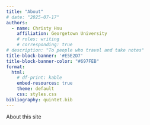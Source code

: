 ```yaml
---
title: "About"
# date: "2025-07-17"
authors:
  - name: Christy Hsu
    affiliation: Georgetown University
    # roles: writing
    # corresponding: true
# description: "To people who travel and take notes"
title-block-banner: '#E5E2D7'
title-block-banner-color: "#697FEB"
format:
  html:
    # df-print: kable
    embed-resources: true
    theme: default
    css: styles.css
bibliography: quintet.bib
---
```


About this site
